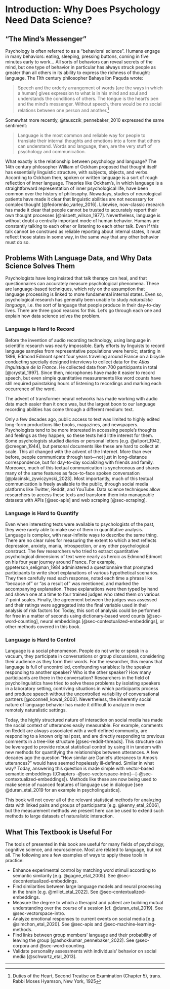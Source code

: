 # Introduction: Why Does Psychology Need Data Science? <!--# the title suggests this bit will exapnd on why psych need ds, but it's mostly about why language is of interest to computional behavioral science. I suggest keeping all of this in a differnt section where we explicitly say the emphasis (of this book) is on language. However, we should probably start a bit more broad about psych and ds-->

## "The Mind's Messenger"

Psychology is often referred to as a "behavioral science". Humans engage in many behaviors: eating, sleeping, pressing buttons, coming in five minutes early to work... All sorts of behaviors can reveal secrets of the mind, but one type of behavior in particular has always struck people as greater than all others in its ability to express the richness of thought: language. The 11th century philosopher Bahaye ibn Paquda wrote:

> Speech and the orderly arrangement of words \[are the ways in which a human\] gives expression to what is in his mind and soul and understands the conditions of others. The tongue is the heart's pen and the mind's messenger. Without speech, there would be no social relations between one person and another.[^intro-1]

[^intro-1]: Duties of the Heart, Second Treatise on Examination (Chapter 5), trans. Rabbi Moses Hyamson, New York, 1925

Somewhat more recently, @tausczik_pennebaker_2010 expressed the same sentiment:

> Language is the most common and reliable way for people to translate their internal thoughts and emotions into a form that others can understand. Words and language, then, are the very stuff of psychology and communication.

What exactly is the relationship between psychology and language? The 14th century philosopher William of Ockham proposed that thought itself has essentially linguistic structure, with subjects, objects, and verbs. According to Ockham then, spoken or written language is a sort of rough reflection of inner language. Theories like Ockham's, in which language is a straightforward representation of inner psychological life, have been common over the history of philosophy. Nowadays, studies of neurological patients have made it clear that linguistic abilities are not necessary for complex thought [@fedorenko_varley_2016]. Likewise, now-classic research has made it clear that people cannot be trusted to accurately report their own thought processes [@nisbett_wilson_1977]. Nevertheless, language is without doubt a centrally important mode of human behavior. Humans are constantly talking to each other or listening to each other talk. Even if this talk cannot be construed as reliable reporting about internal states, it must reflect those states in some way, in the same way that any other behavior must do so.

## Problems With Language Data, and Why Data Science Solves Them

Psychologists have long insisted that talk therapy can heal, and that questionnaires can accurately measure psychological phenomena. These are language-based techniques, which rely on the assumption that language processing is linked to more fundamental internal states. Even so, psychological research has generally been unable to study *naturalistic language*, i.e. the sort of language that people produce in their day-to-day lives. There are three good reasons for this. Let's go through each one and explain how data science solves the problem.

### Language is Hard to Record

Before the invention of audio recording technology, using language in scientific research was nearly impossible. Early efforts by linguists to record language samples from representative populations were heroic; starting in 1896, Edmond Edmont spent four years traveling around France on a bicycle conducting specially designed interviews to collect data for the *Atlas linguistique de la France*. He collected data from 700 participants in total [@crystal_1997]. Since then, microphones have made it easier to record speech, but even simple quantitative measurements like word counts have still required painstaking hours of listening to recordings and marking each occurrence of the word.

The advent of transformer neural networks has made working with audio data much easier than it once was, but the largest boon to our language recording abilities has come through a different medium: text.

Only a few decades ago, public access to text was limited to highly edited long-form productions like books, magazines, and newspapers. Psychologists tend to be more interested in accessing people's thoughts and feelings as they happen, so these texts held little interest for them. Some psychologists studied diaries or personal letters [e.g. @allport_1942, @creegan_1944], but personal documents like these are hard to collect at scale. This all changed with the advent of the Internet. More than ever before, people communicate through text---not just in long-distance correspondence, but for day-to-day socializing with friends and family. Moreover, much of this textual communication is synchronous and shares many of the same features as face-to-face spoken conversation [@placinski_zywiczynski_2023]. Most importantly, much of this textual communication is freely available to the public, through social media platforms like Twitter, Reddit, and YouTube. Data science techniques allow researchers to access these texts and transform them into manageable datasets with APIs [@sec-apis] and web scraping [@sec-scraping].

### Language is Hard to Quantify

Even when interesting texts were available to psychologists of the past, they were rarely able to make use of them in quantitative analysis. Language is complex, with near-infinite ways to describe the same thing. There are no clear rules for measuring the extent to which a text reflects depression, anxiety, mania, introspection, or any other psychological construct. The few researchers who tried to extract quantitative psychological dimensions of text were nearly as heroic as Edmond Edmont on his four year journey around France. For example, @peterson_seligman_1984 administered a questionnaire that prompted participants to write short explanations of various hypothetical scenarios. They then carefully read each response, noted each time a phrase like "because of" or "as a result of" was mentioned, and marked the accompanying explanation. These explanations were then typed by hand and shown one at a time to four trained judges who rated them on various 7-point scales. Finally, the agreement between the judges was assessed and their ratings were aggregated into the final variable used in their analysis of risk factors for. Today, this sort of analysis could be performed for free in a matter of seconds using dictionary-based word counts [@sec-word-counting], neural embeddings [@sec-contextualized-embeddings], or other methods covered in this book.

### Language is Hard to Control

Language is a social phenomenon. People do not write or speak in a vacuum, they participate in conversations or group discussions, considering their audience as they form their words. For the researcher, this means that language is full of uncontrolled, confounding variables: Is the speaker responding to another speaker? Who is the other speaker? How many participants are there in the conversation? Researchers in the field of psycholinguistics have tried to solve these problems by isolating speakers in a laboratory setting, contriving situations in which participants process and produce speech without the uncontrolled variability of conversational partners [@oconnell_kowal_2003]. Nevertheless, the inherently social nature of language behavior has made it difficult to analyze in even remotely naturalistic settings.

Today, the highly structured nature of interaction on social media has made the social context of utterances easily measurable. For example, comments on Reddit are always associated with a well-defined community, are responding to a known original post, and are directly responding to previous comments in a tree-like structure [@sec-reddit-threads]. This structure can be leveraged to provide robust statistical control by using it in tandem with new methods for quantifying the relationships between utterances. A few decades ago the question "How similar are Daniel's utterances to Amos's utterances?" would have seemed hopelessly ill-defined. Similar in what way? Today, answering this question is made simple with vector-based semantic embeddings ([Chapters -@sec-vectorspace-intro]---[-@sec-contextualized-embeddings]). Methods like these are now being used to make sense of nuanced features of language use in dialogue [see @duran_etal_2019 for an example in psycholinguistics].

This book will not cover all of the relevant statistical methods for analyzing data with linked pairs and groups of participants [e.g. @kenny_etal_2006], but the measurement methods we present here can be used to extend such methods to large datasets of naturalistic interaction.

## What This Textbook is Useful For

The tools of presented in this book are useful for many fields of psychology, cognitive science, and neuroscience. Most are related to language, but not all. The following are a few examples of ways to apply these tools in practice:

-   Enhance experimental control by matching word stimuli according to semantic similarity [e.g. @gagne_etal_2005]. See @sec-decontextualized-embeddings.
-   Find similarities between large language models and neural processing in the brain [e.g. @millet_etal_2022]. See @sec-contextualized-embeddings.
-   Measure the degree to which a therapist and patient are building mutual understanding over the course of a session [cf. @duran_etal_2019]. See @sec-vectorspace-intro.
-   Analyze emotional responses to current events on social media [e.g. @simchon_etal_2020]. See @sec-apis and @sec-machine-learning-methods.
-   Find links between group members' language and their probability of leaving the group [@ashokkumar_pennebaker_2022]. See @sec-corpora and @sec-word-counting.
-   Validate personality assessments with individuals' behavior on social media [@schwartz_etal_2013].

------------------------------------------------------------------------
